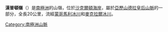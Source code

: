'''漢普頓嶺'''（{{lang-en|Hampton Ridge}}）是[[南極洲|南極洲]]的山嶺，位於[[沙克爾頓海岸|沙克爾頓海岸]]，屬於[[亞歷山德拉皇后山脈|亞歷山德拉皇后山脈]]的一部分，全長20公里，流經[[蒙哥馬利冰川|蒙哥馬利冰川]]和[[麥克拉爾冰川|麥克拉爾冰川]]。

{{coord|83|52|S|167|2|E|source:GNIS|display=title}}

{{DEFAULTSORT:Hampton Ridge}}
[[Category:南極洲山脈|Category:南極洲山脈]]


{{ShackletonCoast-geo-stub}}